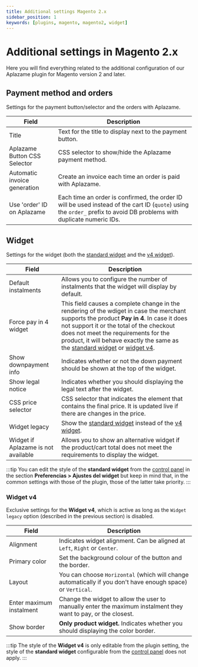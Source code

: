 ```yaml
---
title: Additional settings Magento 2.x
sidebar_position: 1
keywords: [plugins, magento, magento2, widget]
---
```

# Additional settings in Magento 2.x
Here you will find everything related to the additional configuration of our Aplazame plugin for Magento version 2 and later.

## Payment method and orders
Settings for the payment button/selector and the orders with Aplazame.

Field | Description
----- | -----------
Title | Text for the title to display next to the payment button.
Aplazame Button CSS Selector | CSS selector to show/hide the Aplazame payment method.
Automatic invoice generation | Create an invoice each time an order is paid with Aplazame.
Use 'order' ID on Aplazame | Each time an order is confirmed, the order ID will be used instead of the cart ID (`quote`) using the `order_` prefix to avoid DB problems with duplicate numeric IDs.

## Widget
Settings for the widget (both the [standard widget](../../../api/widget/installment-payment#simulation) and the [v4 widget](../../../api/widget/widget-v4)).

Field | Description
----- | -----------
Default instalments | Allows you to configure the number of instalments that the widget will display by default.
Force pay in 4 widget | This field causes a complete change in the rendering of the wdiget in case the merchant supports the product **Pay in 4**. In case it does not support it or the total of the checkout does not meet the requirements for the product, it will behave exactly the same as the [standard widget](../../../api/widget/installment-payment#simulation) or [widget v4](../../../api/widget/widget-v4).
Show downpayment info | Indicates whether or not the down payment should be shown at the top of the widget.
Show legal notice | Indicates whether you should displaying the legal text after the widget.
CSS price selector | CSS selector that indicates the element that contains the final price. It is updated live if there are changes in the price.
Widget legacy | Show the [standard widget](../../../api/widget/installment-payment#simulation) instead of the [v4 widget](../../../api/widget/widget-v4).
Widget if Aplazame is not available | Allows you to show an alternative widget if the product/cart total does not meet the requirements to display the widget.
:::tip
  You can edit the style of the **standard widget** from the [control panel](https://vendors.aplazame.com/) in the section **Preferencias > Ajustes del widget** but keep in mind that, in the common settings with those of the plugin, those of the latter take priority.
:::

### Widget v4
Exclusive settings for the **Widget v4**, which is active as long as the `Widget legacy` option (described in the previous section) is disabled.

Field | Description
----- | -----------
Alignment | Indicates widget alignment. Can be aligned at `Left`, `Right` or `Center`.
Primary color | Set the background colour of the button and the border.
Layout | You can choose `Horizontal` (which will change automatically if you don't have enough space) or `Vertical`.
Enter maximum instalment | Change the widget to allow the user to manually enter the maximum instalment they want to pay, or the closest.
Show border | **Only product widget.** Indicates whether you should displaying the color border.
:::tip
  The style of the **Widget v4** is only editable from the plugin setting, the style of the **standard widget** configurable from the [control panel](https://vendors.aplazame.com/) does not apply.
:::
